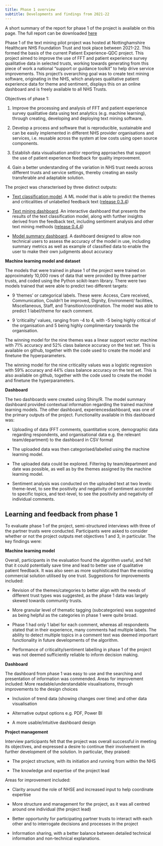 ---
title: Phase 1 overview
subtitle: Developments and findings from 2021-22
---

A short summary of the report for phase 1 of the project is available on this page. The full report can be downloaded [here](text_mining_final_report_mar-22.pdf)

Phase 1 of the text mining pilot project was hosted at Nottinghamshire Healthcare NHS Foundation Trust and took place between 2021-22. This formed the basis of the current Patient Experience-QDC project. This project aimed to improve the use of FFT and patient experience survey qualitative data in selected trusts, working towards generating from this piece of work a national “support or guidance toolkit” to help drive service improvements. This project’s overarching goal was to create text mining software, originating in the NHS, which analyses qualitative patient experience data for theme and sentiment, displays this on an online dashboard and is freely available to all NHS Trusts.

Objectives of phase 1:

1.	Improve the processing and analysis of FFT and patient experience survey qualitative data using text analytics (e.g. machine learning), through creating, developing and deploying text mining software.

2.	Develop a process and software that is reproducible, sustainable and can be easily implemented in different NHS provider organisations and services, i.e. reusable across the system at low costs using open source components.

3.	Establish data visualisation and/or reporting approaches that support the use of patient experience feedback for quality improvement.

4.	Gain a better understanding of the variation in NHS trust needs across different trusts and service settings, thereby creating an easily transferable and adaptable solution. 
 
The project was characterised by three distinct outputs:

- [Text classification model](https://github.com/The-Strategy-Unit/pxtextmining). A ML model that is able to predict the themes and criticalities of unlabelled feedback text ([release 0.3.4](https://github.com/The-Strategy-Unit/pxtextmining/releases/tag/0.3.4))

- [Text mining dashboard](https://github.com/The-Strategy-Unit/experiencesdashboard). An interactive dashboard that presents the results of the text classification model, along with further insights derived from the feedback text, including sentiment analysis and other text mining methods ([release 0.4.4](https://github.com/The-Strategy-Unit/experiencesdashboard/releases/tag/0.4.4))

- [Model summary dashboard](https://github.com/The-Strategy-Unit/pxtextminingdashboard). A dashboard designed to allow non technical users to assess the accuracy of the model in use, including summary metrics as well as example of classified data to enable the user to make their own judgments about accuracy

**Machine learning model and dataset**


The models that were trained in phase 1 of the project were trained on approximately 10,000 rows of data that were provided by three partner trusts, and coded using the Python scikit-learn library. There were two models trained that were able to predict two different targets:

- 9 ‘themes’ or categorical labels. These were: Access, Care received, Communication, Couldn't be improved, Dignity, Environment/ facilities, Miscellaneous, Staff, and Transition/coordination. The model was able to predict 1 label/theme for each comment.

- 9 ‘criticality’ values, ranging from -4 to 4, with -5 being highly critical of the organisation and 5 being highly complimentary towards the organisation.

The winning model for the nine themes was a linear support vector machine with 71% accuracy and 52% class balance accuracy on the test set. This is available on github, together with the code used to create the model and finetune the hyperparameters.

The winning model for the nine criticality values was a logistic regression with 59% accuracy and 44% class balance accuracy on the test set. This is also available on github, together with the code used to create the model and finetune the hyperparameters.

**Dashboard**


The two dashboards were created using Shiny/R. The model summary dashboard provided contextual information regarding the trained machine learning models. 
The other dashboard, experiencesdashboard, was one of the primary outputs of the project. Functionality available in this dashboard was:

- Uploading of data (FFT comments, quantitative score, demographic data regarding respondents, and organisational data e.g. the relevant team/department) to the dashboard in CSV format

- The uploaded data was then categorised/labelled using the machine learning model.

- The uploaded data could be explored. Filtering by team/department and date was possible, as well as by the themes assigned by the machine learning model.

- Sentiment analysis was conducted on the uploaded text at two levels: theme-level, to see the positivity and negativity of sentiment accorded to specific topics, and text-level, to see the positivity and negativity of individual comments.

## Learning and feedback from phase 1

To evaluate phase 1 of the project, semi-structured interviews with three of the partner trusts were conducted. Participants were asked to consider whether or not the project outputs met objectives 1 and 3, in particular. The key findings were:

**Machine learning model**


Overall, participants in the evaluation found the algorithm useful, and felt that it could potentially save time and lead to better use of qualitative patient feedback. It was also seen as more sophisticated than the existing commercial solution utilised by one trust. Suggestions for improvements included:

- Revision of the themes/categories to better align with the needs of different trust types was suggested, as the phase 1 data was largely skewed towards community trusts.

- More granular level of thematic tagging (subcategories) was suggested as being helpful as the categories in phase 1 were quite broad.

- Phase 1 had only 1 label for each comment, whereas all respondents stated that in their experience, many comments had multiple labels. The ability to detect multiple topics in a comment text was deemed important functionality in future developments of the algorithm.

- Performance of criticality/sentiment labelling in phase 1 of the project was not deemed sufficiently reliable to inform decision making.

**Dashboard **


The dashboard from phase 1 was easy to use and the searching and presentation of information was commended. Areas for improvement included:
More readable/understandable visualisations, through improvements to the design choices

- Inclusion of trend data (showing changes over time) and other data visualisation

- Alternative output options e.g. PDF, Power BI

- A more usable/intuitive dashboard design

**Project management **


Interview participants felt that the project was overall successful in meeting its objectives, and expressed a desire to continue their involvement in further development of the solution. In particular, they praised:

- The project structure, with its initiation and running from within the NHS

- The knowledge and expertise of the project lead

Areas for improvement included:

- Clarity around the role of NHSE and increased input to help coordinate expertise

- More structure and management for the project, as it was all centred around one individual (the project lead) 

- Better opportunity for participating partner trusts to interact with each other and to interrogate decisions and processes in the project

- Information sharing, with a better balance between detailed technical information and non-technical explanations.
